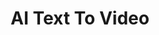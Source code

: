---
title: 'AI Text To Video'
description: 'Converts text prompts into engaging videos by creating a script with text-to-speech, adding AI-generated visuals, subtitles, and background music.Useful for creating promotional videos, educational content, or social media posts.'
---
